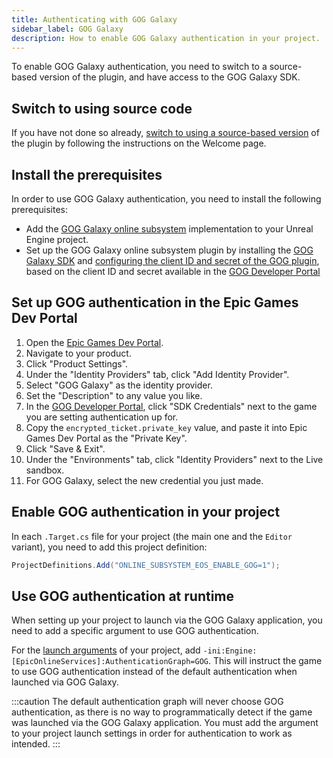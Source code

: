 ```yaml
---
title: Authenticating with GOG Galaxy
sidebar_label: GOG Galaxy
description: How to enable GOG Galaxy authentication in your project.
---
```


To enable GOG Galaxy authentication, you need to switch to a source-based version of the plugin, and have access to the GOG Galaxy SDK.

## Switch to using source code

If you have not done so already, [switch to using a source-based version](../index.mdx#source-code-access) of the plugin by following the instructions on the Welcome page.

## Install the prerequisites

In order to use GOG Galaxy authentication, you need to install the following prerequisites:

- Add the [GOG Galaxy online subsystem](https://github.com/gogcom/galaxy-ue4-oss-plugin) implementation to your Unreal Engine project.
- Set up the GOG Galaxy online subsystem plugin by installing the [GOG Galaxy SDK](https://devportal.gog.com/galaxy/components/sdk) and [configuring the client ID and secret of the GOG plugin](https://github.com/gogcom/galaxy-ue4-oss-plugin#installing-plugin), based on the client ID and secret available in the [GOG Developer Portal](https://devportal.gog.com/panel/games)

## Set up GOG authentication in the Epic Games Dev Portal

1. Open the [Epic Games Dev Portal](https://dev.epicgames.com/).
2. Navigate to your product.
3. Click "Product Settings".
4. Under the "Identity Providers" tab, click "Add Identity Provider".
5. Select "GOG Galaxy" as the identity provider.
6. Set the "Description" to any value you like.
7. In the [GOG Developer Portal](https://devportal.gog.com/panel/games), click "SDK Credentials" next to the game you are setting authentication up for.
8. Copy the `encrypted_ticket.private_key` value, and paste it into Epic Games Dev Portal as the "Private Key".
9. Click "Save & Exit".
10. Under the "Environments" tab, click "Identity Providers" next to the Live sandbox.
11. For GOG Galaxy, select the new credential you just made.

## Enable GOG authentication in your project

In each `.Target.cs` file for your project (the main one and the `Editor` variant), you need to add this project definition:

```csharp
ProjectDefinitions.Add("ONLINE_SUBSYSTEM_EOS_ENABLE_GOG=1");
```

## Use GOG authentication at runtime

When setting up your project to launch via the GOG Galaxy application, you need to add a specific argument to use GOG authentication.

For the [launch arguments](https://docs.gog.com/bc-file-tasks/#advanced-properties) of your project, add `-ini:Engine:[EpicOnlineServices]:AuthenticationGraph=GOG`. This will instruct the game to use GOG authentication instead of the default authentication when launched via GOG Galaxy.

:::caution
The default authentication graph will never choose GOG authentication, as there is no way to programmatically detect if the game was launched via the GOG Galaxy application. You must add the argument to your project launch settings in order for authentication to work as intended.
:::
